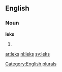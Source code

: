 
==English==

===Noun===
'''leks'''

# {{plural of|[[lek]]}}

[[Category:English plurals]]

[[ar:leks]]
[[nl:leks]]
[[sv:leks]]